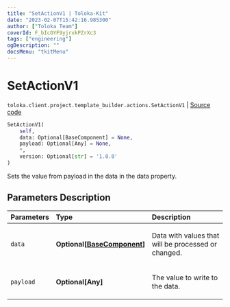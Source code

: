 ```yaml
---
title: "SetActionV1 | Toloka-Kit"
date: "2023-02-07T15:42:16.985300"
author: ["Toloka Team"]
coverId: F_bIcOYF9yjrxkPZrXc3
tags: ["engineering"]
ogDescription: ""
docsMenu: "tkitMenu"
---
```


# SetActionV1
`toloka.client.project.template_builder.actions.SetActionV1` | [Source code](https://github.com/Toloka/toloka-kit/blob/v1.1.3/src/client/project/template_builder/actions.py#L146)

```python
SetActionV1(
    self,
    data: Optional[BaseComponent] = None,
    payload: Optional[Any] = None,
    *,
    version: Optional[str] = '1.0.0'
)
```

Sets the value from payload in the data in the data property.

## Parameters Description

| Parameters | Type | Description |
| :----------| :----| :-----------|
`data`|**Optional\[[BaseComponent](/docs-new/toloka-kit/reference/toloka.client.project.template_builder.base.BaseComponent)\]**|<p>Data with values that will be processed or changed.</p>
`payload`|**Optional\[Any\]**|<p>The value to write to the data.</p>
